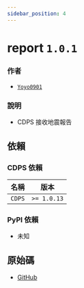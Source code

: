 ```yaml
---
sidebar_position: 4
---
```


# report `1.0.1`
### 作者
- [`Yoyo0901`](https://github.com/Yoyochou0901)
### 說明
- CDPS 接收地震報告
## 依賴
### CDPS 依賴
| 名稱 | 版本 |
| --------- | ---------- |
| `CDPS`|  `>= 1.0.13`  |
### PyPI 依賴
- 未知
## 原始碼
- [GitHub](https://github.com/ExpTechTW/CDPS-report)